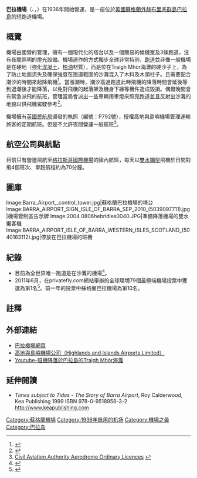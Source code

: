 {{提示|巴拉機場 (巴西)}}

{{Infobox airport
| name         = 巴拉機場<br/><font size=-1>Barra Airport</font>
| nativename   =
| nativename-a =
| nativename-r =
| image        = Airport and plane Barra airstrip - geograph.org.uk - 852094.jpg
| caption      =
| IATA         = BRR
| ICAO         = EGPR
| type         = 民用
| owner        =
| operator     = 高地與島嶼機場公司<br><font size=-2>（Highlands and Islands Airports Limited）</font>
| city-served  =
| location     =  [[英國|英國]][[蘇格蘭|蘇格蘭]]<br>[[外赫布里底群島|外赫布里底群島]][[巴拉島|巴拉]]
| elevation-f  = 5
| latd = 57 | latm = 01 | lats = 22 | latNS = N
| longd= 07 | longm= 26 | longs= 35 | longEW= W
| coordinates_type       = airport
| coordinates_region     = GB-ELS
| pushpin_map            = Scotland Outer Hebrides
| pushpin_label          = EGPR
| pushpin_map_caption    = 蘇格蘭巴拉機場位置圖
| website      = [http://www.hial.co.uk/barra-airport.html Barra Airport]
| metric-rwy   = Y
| r1-number    = 07/25
| r1-length-m  = 799
| r1-surface   = 硬沙子
| r2-number    = 11/29
| r2-length-m  = 680
| r2-surface   = 硬沙子
| r3-number    = 15/33
| r3-length-m  = 846
| r3-surface   = 硬沙子
| stat-year    = 2007
| stat1-header = 飛航班次
| stat1-data   = 1,296
| stat2-header = 乘客數
| stat2-data   = 10,415
| footnotes = 飛航班次資料彙編由英國[[國家航空交通服務|國家航空交通服務]]公司 <ref name="aip">{{Cite web |url=http://www.nats-uk.ead-it.com/public/index.php%3Foption%3Dcom_content%26task%3Dblogcategory%26id%3D15%26Itemid%3D70.html |title=Barra - EGPR |accessdate=2018-08-29 |archive-date=2019-12-29 |archive-url=https://web.archive.org/web/20191229103908/http://www.nats-uk.ead-it.com/public/index.php%3Foption%3Dcom_content%26task%3Dblogcategory%26id%3D15%26Itemid%3D70.html |dead-url=yes }}</ref>提供。<br>乘客數統計資料由[[民用航空管理局_(英國)|英國民航局]]提供<ref name="stats">{{Cite web |url=http://www.caa.co.uk/default.aspx?catid=80&pagetype=88&sglid=3&fld=2007Annual |title=UK Airport Statistics: 2007 - annual |accessdate=2016-01-20 |archive-date=2012-05-16 |archive-url=https://web.archive.org/web/20120516005138/http://www.caa.co.uk/default.aspx?catid=80&pagetype=88&sglid=3&fld=2007Annual |dead-url=no }}</ref>。
}}

'''巴拉機場'''（{{lang-en|Barra Airport}}、{{lang-gd|Port-adhair Bharraigh}}，{{Airport codes|BRR|EGPR}}）在1936年開始營運，是一座位於[[英國|英國]][[蘇格蘭|蘇格蘭]][[外赫布里底群島|外赫布里底群島]][[巴拉島|巴拉島]]的短跑道機場。

==概覽==
機場由國營的{{link-en|高地與島嶼機場公司|Highlands_and_Islands_Airports}}管理，擁有一個現代化的塔台以及一個簡易的候機室及3條跑道，沒有夜間照明的燈光設備。機場運作的方式獨步全球非常特別，[[跑道|跑道]]並非像一般機場是在硬地（強化[[混凝土|混凝土]]、[[柏油|柏油]]材質），而是位在Traigh Mhòr海灘的硬沙子上，為了防止地面流失及確保強度在跑道範圍的沙灘混入了木料及木頭柱子。且需要配合潮汐的時間來起降飛機<ref name = "airport">{{cite web| url=http://www.hial.co.uk/barra-airport.html| title=Barra Airport | publisher=Highlands and Islands Airports Limited| accessdate=2009-04-06| archiveurl= https://web.archive.org/web/20090322030628/http://hial.co.uk/barra-airport.html| archivedate=2009-03-22 <!--DASHBot-->| deadurl= no}}</ref>。當漲潮時，潮汐高過跑道此時飛機的降落時間會延後等到退潮後才能降落，以免對飛機的起落架及機身下緣等機件造成毀損。偶爾晚間會有緊急派飛的航班，管理當局會派出一些車輛用車燈來照亮跑道並且反射出沙灘的地貌以供飛機駕駛參考<ref name="Dogfight">{{cite news|url=http://www.guardian.co.uk/travel/2002/nov/10/travelnews.uknews.theobserver|title=Dogfight over Barra to keep air link open|last=Khan|first=Stephen|date=2002-11-10|work=The Observer|accessdate=2009-05-04}}</ref>。

機場擁有[[民用航空管理局_(英國)|英國民航局]]頒發的執照（編號：P792號），授權高地與島嶼機場管理運輸旅客的定期航班。但是不允許夜間營運一般航班<ref>[http://www.caa.co.uk/docs/375/srg_asd_ordinarylicences.pdf Civil Aviation Authority Aerodrome Ordinary Licences] {{webarchive|url=https://web.archive.org/web/20070628053955/http://www.caa.co.uk/docs/375/srg_asd_ordinarylicences.pdf |date=2007-06-28 }}</ref>。

==航空公司與航點==
目前只有{{link-en|洛根航空公司|Loganair}}營運飛航至[[格拉斯哥國際機場|格拉斯哥國際機場]]的國內航班，每天以[[德哈維蘭加拿大DHC-6|雙水獺型]]{{link-en|短程起降|STOL}}飛機於日間對飛4個班次、單趟航程約為70分鐘。

==圖庫==
<gallery>
Image:Barra_Airport,_control_tower.jpg|蘇格蘭巴拉機場的塔台
Image:BARRA_AIRPORT_SIGN_ISLE_OF_BARRA_SEP_2010_(5039097711).jpg|機場管制區告示牌
Image:2004 0806hebridies0040.JPG|準備降落機場的雙水獺客機
Image:BARRA_AIRPORT_ISLE_OF_BARRA_WESTERN_ISLES_SCOTLAND_(5040163112).jpg|停放在巴拉機場的班機
</gallery>

==紀錄==
*目前為全世界唯一跑道是在沙灘的機場<ref>{{cite web |url=http://www.appledaily.com.tw/appledaily/article/international/20131014/35362236/ |title=全球最震撼機場 |date=2013-10-14 |publisher=蘋果日報 |accessdate=2013-07-30 |archive-date=2013-10-17 |archive-url=https://web.archive.org/web/20131017132739/http://www.appledaily.com.tw/appledaily/article/international/20131014/35362236 |dead-url=no }}</ref>。
*2011年6月，在privatefly.com網站舉辦的全球環境79個最極端機場投票中獲選為第1名<ref>{{cite web |url=http://www.privatefly.com/inspirational-jet-flights/top-10-airport-approaches-2011.html |title=Top 10 Airport Approaches 2011 |date=2011-11 |publisher=PrivateFly.com |5= |accessdate=2016-01-20 |archive-date=2012-02-29 |archive-url=https://web.archive.org/web/20120229172811/http://www.norwegian.no/om-norwegian/presse/pressemeldinger/nyhetsarkiv-2003/tre-nye-ruter-innenriks-/ |dead-url=no }}</ref>。前一年的投票中蘇格蘭巴拉機場為第10名。

==註釋==
{{reflist}}

==外部連結==
*[http://www.hial.co.uk/barra-airport.html 巴拉機場網頁] {{Wayback|url=http://www.hial.co.uk/barra-airport.html |date=20090322030628 }}
*[http://www.hial.co.uk/ 高地與島嶼機場公司（Highlands and Islands Airports Limited）] {{Wayback|url=http://www.hial.co.uk/ |date=20141003071208 }}
*[http://www.youtube.com/watch?v=XQprN1jupF8 Youtube-班機降落於巴拉島的Traigh Mhòr海灘] {{Wayback|url=http://www.youtube.com/watch?v=XQprN1jupF8 |date=20160325093121 }}

==延伸閱讀==
*''Times subject to Tides - The Story of Barra Airport'', Roy Calderwood, Kea Publishing 1999 ISBN 978-0-9518958-3-2 http://www.keapublishing.com {{Wayback|url=http://www.keapublishing.com/ |date=20190929123738 }}

{{英國機場}}

[[Category:蘇格蘭機場|Category:蘇格蘭機場]]
[[Category:1936年启用的机场|Category:1936年启用的机场]]
[[Category:機場之最|Category:機場之最]]
[[Category:巴拉岛|Category:巴拉岛]]
